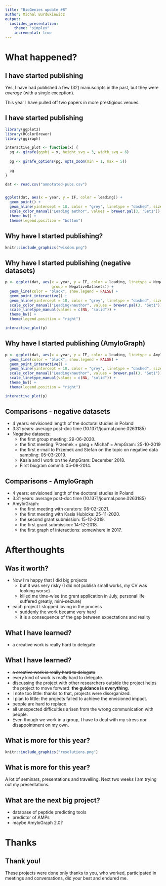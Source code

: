 ```yaml
---
title: "BioGenies update #8"
author: Michal Burdukiewicz
output: 
  ioslides_presentation:
    theme: "simplex"
    incremental: true
---
```



<link href="https://fonts.googleapis.com/css?family=Montserrat&display=swap" rel="stylesheet">

<style>
slides > slide {
font-family: 'Montserrat', sans-serif;
}

.center {
display: block;
margin-left: auto;
margin-right: auto;

}


</style>

# What happened?

## I have started publishing

Yes, I have had published a few (32) manuscripts in the past, but they were *average* (with a single exception).

This year I have pulled off two papers in more prestigious venues.

## I have started publishing

```r
library(ggplot2)
library(RColorBrewer)
library(ggiraph)

interactive_plot <- function(x) {
  pg <- girafe(ggobj = x, height_svg = 3, width_svg = 6)
  
  pg <- girafe_options(pg, opts_zoom(min = 1, max = 5))
  
  pg
}

dat <- read.csv("annotated-pubs.csv")


ggplot(dat, aes(x = year, y = IF, color = leading)) +
  geom_point() +
  geom_hline(yintercept = 10, color = "grey", linetype = "dashed", size = 2) +
  scale_color_manual("Leading author", values = brewer.pal(3, "Set1")) +
  theme_bw() +
  theme(legend.position = "bottom")


```

## Why have I started publishing?

```r
knitr::include_graphics("wisdom.png")
```

## Why have I started publishing (negative datasets)

```r

p <- ggplot(dat, aes(x = year, y = IF, color = leading, linetype = NegativeDatasets, tooltip = title, 
                     group = NegativeDatasets)) +
  geom_line(color = "black", show.legend = FALSE) +
  geom_point_interactive() +
  geom_hline(yintercept = 10, color = "grey", linetype = "dashed", size = 2) +
  scale_color_manual("Leading\nauthor", values = brewer.pal(3, "Set1")) +
  scale_linetype_manual(values = c(NA, "solid")) +
  theme_bw() +
  theme(legend.position = "right")

interactive_plot(p)
```

## Why have I started publishing (AmyloGraph)

```r

p <- ggplot(dat, aes(x = year, y = IF, color = leading, linetype = AmyloGraph, tooltip = title, group = AmyloGraph)) +
  geom_line(color = "black", show.legend = FALSE) +
  geom_point_interactive() +
  geom_hline(yintercept = 10, color = "grey", linetype = "dashed", size = 2) +
  scale_color_manual("Leading\nauthor", values = brewer.pal(3, "Set1")) +
  scale_linetype_manual(values = c(NA, "solid")) +
  theme_bw() +
  theme(legend.position = "right")

interactive_plot(p)
```

## Comparisons - negative datasets

 - 4 years: envisioned length of the doctoral studies in Poland
 - 3.31 years: average post-doc time (10.1371/journal.pone.0263185)
 - Negative datasets:
   - the first group meeting: 29-06-2020.
   - the first meeting 'Przemek + gang + Michał' = AmpGram: 25-10-2019
   - the first e-mail to Przemek and Stefan on the topic on negative data sampling: 05-03-2019.
   - Kasia and I work on the AmpGram: December 2018.
   - First biogram commit: 05-08-2014.

## Comparisons - AmyloGraph

 - 4 years: envisioned length of the doctoral studies in Poland
 - 3.31 years: average post-doc time (10.1371/journal.pone.0263185)
 - AmyloGraph:
   - the first meeting with curators: 08-02-2021.
   - the first meeting with Kasia Hubicka: 25-11-2020.
   - the second grant submission: 15-12-2019.
   - the first grant submission: 14-12-2018.
   - the first graph of interactions: somewhere in 2017.

# Afterthoughts

## Was it worth?

 - Now I'm happy that I did big projects
    - but it was very risky (I did not publish small works, my CV was looking worse)
    - killed me time-wise (no grant application in July, personal life suffered greatly, mini-seizure)
 - each project I stopped loving in the process
    - suddenly the work became very hard
    - it is a consequence of the gap between expectations and reality 
 
## What I have learned?

 - a creative work is really hard to delegate
 
## What I have learned?

 - ~~a creative work is really hard to delegate~~
 - every kind of work is really hard to delegate.
 - discussing the project with other researchers outside the project helps the project to move forward: **the guidance is everything**.
 - I note too little: thanks to that, projects were disorganized.
 - I plan to little: the projects failed to achieve the envisioned impact.
 - people are hard to replace.
 - all unexpected difficulties arisen from the wrong communication with people.
 - Even though we work in a group, I have to deal with my stress nor disappointment on my own.

## What is more for this year?

```r
knitr::include_graphics("resolutions.png")
```

## What is more for this year?

A lot of seminars, presentations and travelling. Next two weeks I am trying out my presentations.

## What are the next big project?

 - database of peptide predicting tools
 - predictor of AMPs
 - maybe AmyloGraph 2.0?
 
# Thanks
 
## Thank you!

These projects were done only thanks to you, who worked, participated in meetings and conversations, did your best and endured me.
